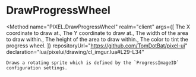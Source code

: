 

# DrawProgressWheel
<Method
	name="PIXEL.DrawProgressWheel"
	realm="client"
	args={[
		<Argument type="number" name="x">The X coordinate to draw at.</Argument>,
		<Argument type="number" name="y">The Y coordinate to draw at.</Argument>,
		<Argument type="number" name="width">The width of the area to draw within.</Argument>,
		<Argument type="number" name="height">The height of the area to draw within.</Argument>,
		<Argument type="Color" name="color">The color to tint the progress wheel.</Argument>
	]}
	repositoryUrl="https://github.com/TomDotBat/pixel-ui"
	declaration="lua/pixelui/drawing/cl_imgur.lua#L29-L34"
>
	Draws a rotating sprite which is defined by the `ProgressImageID` configuration settings.
</Method>
